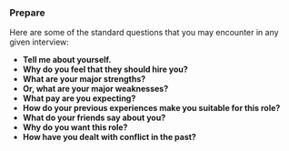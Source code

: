 ### Prepare

Here are some of the standard questions that you may encounter in any given interview:

- **Tell me about yourself.**
- **Why do you feel that they should hire you?**
- **What are your major strengths?**
- **Or, what are your major weaknesses?**
- **What pay are you expecting?**
- **How do your previous experiences make you suitable for this role?**
- **What do your friends say about you?**
- **Why do you want this role?**
- **How have you dealt with conflict in the past?**
